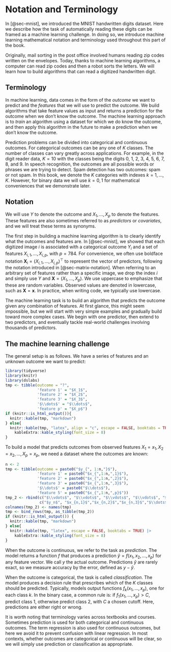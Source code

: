# Notation and Terminology

In [@sec-mnist], we introduced the MNIST handwritten digits dataset. Here we describe how the task of automatically reading these digits can be framed as a machine learning challenge. In doing so, we introduce machine learning mathematical notation and terminology used throughout this part of the book.

Originally, mail sorting in the post office involved humans reading zip codes written on the envelopes. Today, thanks to machine learning algorithms, a computer can read zip codes and then a robot sorts the letters. We will learn how to build algorithms that can read a digitized handwritten digit.


## Terminology

In machine learning, data comes in the form of the *outcome* we want to predict and the *features* that we will use to predict the outcome. We build algorithms that take feature values as input and returns a prediction for the outcome when we don't know the outcome. The machine learning approach is to *train* an algorithm using a dataset for which we do know the outcome, and then apply this algorithm in the future to make a prediction when we don't know the outcome.

Prediction problems can be divided into categorical and continuous outcomes. For categorical outcomes can be any one of $K$ classes. The number of classes can vary greatly across applications. For example, in the digit reader data, $K=10$ with the classes being the digits 0, 1, 2, 3, 4, 5, 6, 7, 8, and 9. In speech recognition, the outcomes are all possible words or phrases we are trying to detect. Spam detection has two outcomes: spam or not spam. In this book, we denote the $K$ categories with indexes $k=1,\dots,K$. However, for binary data we will use $k=0,1$ for mathematical conveniences that we demonstrate later.


## Notation

We will use $Y$ to denote the outcome and $X_1, \dots, X_p$ to denote the features. These features are also sometimes referred to as *predictors* or *covariates*, and we will treat these terms as synonyms.

The first step in building a machine learning algorithm is to clearly identify what the outcomes and features are. In [@sec-mnist], we showed that each digitized image $i$ is associated with a categorical outcome $Y_i$ and a set of features $X_{i,1}, \dots, X_{i,p}$, with $p=784$. For convenience, we often use boldface notation $\mathbf{X}_i = (X_{i,1}, \dots, X_{i,p})^\top$ to represent the vector of predictors, following the notation introduced in [@sec-matrix-notation]. When referring to an arbitrary set of features rather than a specific image, we drop the index $i$ and simply use $Y$ and $\mathbf{X} = (X_1, \dots, X_p)$. We use uppercase to emphasize that these are random variables. Observed values are denoted in lowercase, such as $\mathbf{X} = \mathbf{x}$. In practice, when writing code, we typically use lowercase.

The machine learning task is to build an algorithm that predicts the outcome given any combination of features. At first glance, this might seem impossible, but we will start with very simple examples and gradually build toward more complex cases. We begin with one predictor, then extend to two predictors, and eventually tackle real-world challenges involving thousands of predictors.

## The machine learning challenge

The general setup is as follows. We have a series of features and an unknown outcome we want to predict:

```r
library(tidyverse)
library(knitr)
library(dslabs)
tmp <- tibble(outcome = "?", 
              'feature 1' = "$X_1$",
              'feature 2' = "$X_2$",
              'feature 3' = "$X_3$",
              '$\\dots$' = "$\\dots$",
              'feature p' = "$X_p$")
if (knitr::is_html_output()){
  knitr::kable(tmp, "markdown")
} else{
  knitr::kable(tmp, "latex", align = "c", escape = FALSE, booktabs = TRUE) |>
    kableExtra::kable_styling(font_size = 8)
}
```

To build a model that predicts outcomes from observed features $X_1=x_1, X_2=x_2, \dots, X_p=x_p$, we need a dataset where the outcomes are known:

```r
n <- 2
tmp <- tibble(outcome = paste0("$y_{", 1:n,"}$"), 
              'feature 1' = paste0("$x_{",1:n,",1}$"),
              'feature 2' = paste0("$x_{",1:n,",2}$"),
              'feature 3' = paste0("$x_{",1:n,",3}$"),
              '$\\dots$' = paste0("$\\dots$"),
              'feature 5' = paste0("$x_{",1:n,",p}$"))
tmp_2 <- rbind(c("$\\vdots$", "$\\vdots$", "$\\vdots$", "$\\vdots$", "$\\ddots$", "$\\vdots$"),
               c("$y_n$", "$x_{n,1}$","$x_{n,2}$","$x_{n,3}$","$\\dots$","$x_{n,p}$"))
colnames(tmp_2) <- names(tmp)
tmp <- bind_rows(tmp, as_tibble(tmp_2))
if (knitr::is_html_output()) {
  knitr::kable(tmp, "markdown") 
} else{
  knitr::kable(tmp, "latex", escape = FALSE, booktabs = TRUE) |>
    kableExtra::kable_styling(font_size = 8)
}
```

When the outcome is continuous, we refer to the task as _prediction_. The model returns a function $f$ that produces a prediction $\hat{y} = f(x_1, x_2, \dots, x_p)$ for any feature vector. We call $y$ the actual outcome. Predictions $\hat{y}$ are rarely exact, so we measure accuracy by the error, defined as $y - \hat{y}$.

When the outcome is categorical, the task is called _classification_. The model produces a decision rule that prescribes which of the $K$ classes should be predicted. Typically, models output functions $f_k(x_1, \dots, x_p)$, one for each class $k$. In the binary case, a common rule is: if $f_1(x_1, \dots, x_p) > C$, predict class 1, otherwise predict class 2, with $C$ a chosen cutoff. Here, predictions are either right or wrong.

It is worth noting that terminology varies across textbooks and courses. Sometimes prediction is used for both categorical and continuous outcomes. The term regression is also used for continuous outcomes, but here we avoid it to prevent confusion with linear regression. In most contexts, whether outcomes are categorical or continuous will be clear, so we will simply use prediction or classification as appropriate.
